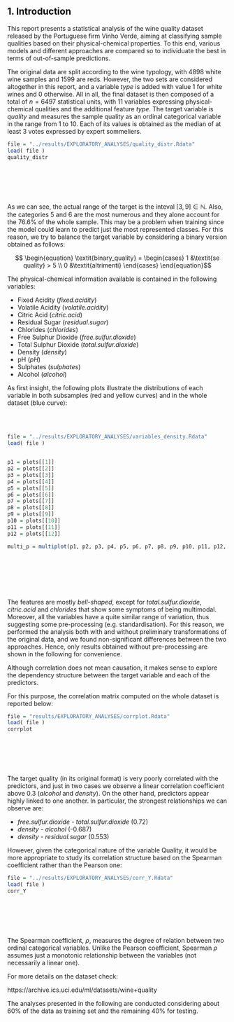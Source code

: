 <h2> <a name="1_Introduction" style="pointer-events: none; cursor: default;" ><font color="black"> 1. Introduction </font></a> </h2>



This report presents a statistical analysis of the wine quality dataset released by the Portuguese firm Vinho Verde, aiming at classifying sample qualities based on their physical-chemical properties. To this end, various models and different approaches are compared so to individuate the best in terms of out-of-sample predictions.

The original data are split according to the wine typology, with  4898 white wine samples and 1599 are reds. However, the two sets are considered altogether in this report, and a variable *type* is added with value 1 for white wines and 0 otherwise.  All in all, the final dataset is then composed of a total of $n=6497$ statistical units, with 11 variables expressing physical-chemical qualities and the additional feature *type*. 
The target variable is *quality* and measures the sample quality as an ordinal categorical variable in the range from 1 to 10. Each of its values is obtained as the median of at least 3 votes expressed by expert sommeliers.

```r
file = "../results/EXPLORATORY_ANALYSES/quality_distr.Rdata"
load( file )
quality_distr
```

<br></br>
<br></br>

As we can see, the actual range of the target is the inteval $[3,9] \in \mathbb{N}$. 
Also, the categories 5 and 6 are the most numerous and they alone account for the 76.6% of the whole sample.  This may be a problem when training since the model could learn to predict just the most represented classes.
For this reason, we try to balance the target variable by considering a binary version obtained as follows:  

$$ \begin{equation}
  \textit{binary_quality} = 
  \begin{cases}
   1    &\textit{se quality} > 5  \\ 0       &\textit{altrimenti}
   \end{cases}
\end{equation}$$


The physical-chemical information available is contained in the following variables:

* Fixed Acidity  (*fixed.acidity*)
* Volatile Acidity (*volatile.acidity*)
* Citric Acid (*citric.acid*)
* Residual Sugar (*residual.sugar*)
* Chlorides (*chlorides*)
* Free Sulphur Dioxide (*free.sulfur.dioxide*)
* Total Sulphur Dioxide (*total.sulfur.dioxide*)
* Density (*density*)
* pH (*pH*)
* Sulphates (*sulphates*)
* Alcohol (*alcohol*)

As first insight, the following plots illustrate the distributions of each variable in both subsamples (red and yellow curves) and in the whole dataset (blue curve):

<br></br>
```r
file = "../results/EXPLORATORY_ANALYSES/variables_density.Rdata"
load( file )


p1 = plots[[1]]
p2 = plots[[2]]
p3 = plots[[3]]
p4 = plots[[4]]
p5 = plots[[5]]
p6 = plots[[6]]
p7 = plots[[7]]
p8 = plots[[8]]
p9 = plots[[9]]
p10 = plots[[10]]
p11 = plots[[11]]
p12 = plots[[12]]

multi_p = multiplot(p1, p2, p3, p4, p5, p6, p7, p8, p9, p10, p11, p12, cols = 4 )



```

<br></br>
<br></br>


The features are mostly *bell-shaped*, except for *total.sulfur.dioxide*, *citric.acid* and *chlorides* that show some symptoms of being multimodal. Moreover, all the variables have a quite similar range of variation, thus suggesting some pre-processing (e.g. standardisation). For this reason, we performed the analysis both with and without preliminary transformations of the original data, and we found non-significant differences between the two approaches. Hence, only results obtained without pre-processing are shown in the following for convenience.


Although correlation does not mean causation, it makes sense to explore the dependency structure between the target variable and each of the predictors.

For this purpose, the correlation matrix computed on the whole dataset is reported below:


```r
file = "results/EXPLORATORY_ANALYSES/corrplot.Rdata"
load( file )
corrplot

```

<br></br>
<br></br>

The target quality (in its original format) is very poorly correlated with the predictors, and just in two cases we observe a linear correlation coefficient above 0.3 (*alcohol* and *density*).
On the other hand,  predictors appear highly linked to one another. In particular, the strongest relationships we can observe are:

- *free.sulfur.dioxide* - *total.sulfur.dioxide* (0.72)
- *density* - *alcohol* (-0.687)
- *density* - *residual.sugar* (0.553)

However, given the categorical nature of the variable Quality, it would be more appropriate to study its correlation structure based on the Spearman coefficient rather than the Pearson one:

```r
file = "../results/EXPLORATORY_ANALYSES/corr_Y.Rdata"
load( file )
corr_Y
```

<br></br>
<br></br>


The Spearman coefficient, $\rho$, measures the degree of relation between two ordinal categorical variables.
Unlike the Pearson coefficient, Spearman $\rho$ assumes just a monotonic relationship between the variables (not necessarily a linear one).

For more details on the dataset check:

https://archive.ics.uci.edu/ml/datasets/wine+quality


The analyses presented in the following are conducted considering about 60% of the data as training set and the remaining 40% for testing.


<br></br>
<br></br>
